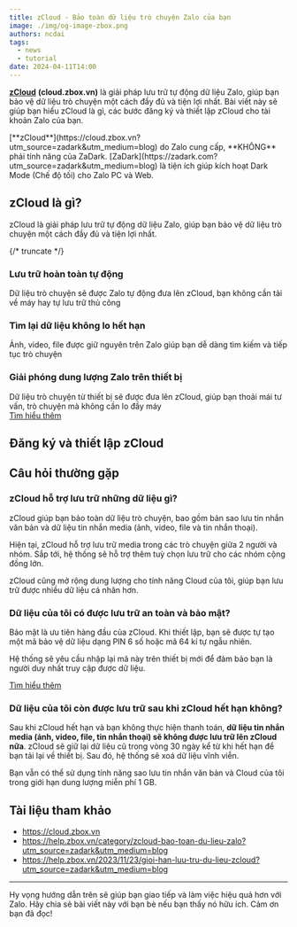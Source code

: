 ```yaml
---
title: zCloud - Bảo toàn dữ liệu trò chuyện Zalo của bạn
image: ./img/og-image-zbox.png
authors: ncdai
tags:
  - news
  - tutorial
date: 2024-04-11T14:00
---
```


[**zCloud**](https://cloud.zbox.vn?utm_source=zadark&utm_medium=blog) **(cloud.zbox.vn)** là giải pháp lưu trữ tự động dữ liệu Zalo, giúp bạn bảo vệ dữ liệu trò chuyện một cách đầy đủ và tiện lợi nhất.
Bài viết này sẽ giúp bạn hiểu zCloud là gì, các bước đăng ký và thiết lập zCloud cho tài khoản Zalo của bạn.

<div className="alert alert--warning" role="alert">[**zCloud**](https://cloud.zbox.vn?utm_source=zadark&utm_medium=blog) do Zalo cung cấp, **KHÔNG** phải tính năng của ZaDark. [ZaDark](https://zadark.com?utm_source=zadark&utm_medium=blog) là tiện ích giúp kích hoạt Dark Mode (Chế độ tối) cho Zalo PC và Web.</div>

## zCloud là gì?

zCloud là giải pháp lưu trữ tự động dữ liệu Zalo, giúp bạn bảo vệ dữ liệu trò chuyện một cách đầy đủ và tiện lợi nhất.

{/* truncate */}

<div className="card margin-bottom--md">
  <div className="card__header">
    <h3>Lưu trữ hoàn toàn tự động</h3>
  </div>
  <div className="card__body">
    Dữ liệu trò chuyện sẽ được Zalo tự động đưa lên zCloud, bạn không cần tải về máy hay tự lưu trữ thủ công
  </div>
</div>

<div className="card margin-bottom--md">
  <div className="card__header">
    <h3>Tìm lại dữ liệu không lo hết hạn</h3>
  </div>
  <div className="card__body">
    Ảnh, video, file được giữ nguyên trên Zalo giúp bạn dễ dàng tìm kiếm và tiếp tục trò chuyện
  </div>
</div>

<div className="card margin-bottom--md">
  <div className="card__header">
    <h3>Giải phóng dung lượng Zalo trên thiết bị</h3>
  </div>
  <div className="card__body">
    Dữ liệu trò chuyện từ thiết bị sẽ được đưa lên zCloud, giúp bạn thoải mái tư vấn, trò chuyện mà không cần lo đầy máy
  </div>
</div>

<div className="text-center">
  <a class="button button--secondary" href="https://help.zbox.vn/category/zcloud-bao-toan-du-lieu-zalo?utm_source=zadark&utm_medium=blog" target="_blank">Tìm hiểu thêm</a>
</div>

## Đăng ký và thiết lập zCloud

<YouTube videoId='lIm0rVRFw8c' title="Hướng dẫn đăng ký và thiết lập zCloud" />

## Câu hỏi thường gặp

### zCloud hỗ trợ lưu trữ những dữ liệu gì?

zCloud giúp bạn bảo toàn dữ liệu trò chuyện, bao gồm bản sao lưu tin nhắn văn bản và dữ liệu tin nhắn media (ảnh, video, file và tin nhắn thoại).

Hiện tại, zCloud hỗ trợ lưu trữ media trong các trò chuyện giữa 2 người và nhóm. Sắp tới, hệ thống sẽ hỗ trợ thêm tuỳ chọn lưu trữ cho các nhóm cộng đồng lớn.

zCloud cũng mở rộng dung lượng cho tính năng Cloud của tôi, giúp bạn lưu trữ được nhiều dữ liệu cá nhân hơn.

### Dữ liệu của tôi có được lưu trữ an toàn và bảo mật?

Bảo mật là ưu tiên hàng đầu của zCloud. Khi thiết lập, bạn sẽ được tự tạo một mã bảo vệ dữ liệu dạng PIN 6 số hoặc mã 64 kí tự ngẫu nhiên.

Hệ thống sẽ yêu cầu nhập lại mã này trên thiết bị mới để đảm bảo bạn là người duy nhất truy cập được dữ liệu.

[Tìm hiểu thêm](https://help.zbox.vn/2023/11/23/gioi-han-luu-tru-du-lieu-zcloud?utm_source=zadark&utm_medium=blog)

### Dữ liệu của tôi còn được lưu trữ sau khi zCloud hết hạn không?

Sau khi zCloud hết hạn và bạn không thực hiện thanh toán, **dữ liệu tin nhắn media (ảnh, video, file, tin nhắn thoại) sẽ không được lưu trữ lên zCloud nữa**. zCloud sẽ giữ lại dữ liệu cũ trong vòng 30 ngày kể từ khi hết hạn để bạn tải lại về thiết bị. Sau đó, hệ thống sẽ xoá dữ liệu vĩnh viễn.

Bạn vẫn có thể sử dụng tính năng sao lưu tin nhắn văn bản và Cloud của tôi trong giới hạn dung lượng miễn phí 1 GB.

## Tài liệu tham khảo

- https://cloud.zbox.vn
- https://help.zbox.vn/category/zcloud-bao-toan-du-lieu-zalo?utm_source=zadark&utm_medium=blog
- https://help.zbox.vn/2023/11/23/gioi-han-luu-tru-du-lieu-zcloud?utm_source=zadark&utm_medium=blog


---
Hy vọng hướng dẫn trên sẽ giúp bạn giao tiếp và làm việc hiệu quả hơn với Zalo. Hãy chia sẻ bài viết này với bạn bè nếu bạn thấy nó hữu ích. Cảm ơn bạn đã đọc!
